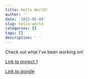 ```yaml
---
title: Hello World!
author: ''
date: '2021-05-09'
slug: hello-world
categories: []
tags: []
description: ' '
---
```

Check out what I've been working on!

[Link to project 1](/project/project1/)

[Link to google](https://www.google.com)